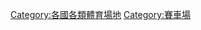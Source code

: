 {{Commonscat|Racing circuits by country}}
{{Categories by country|nocat}}

[[Category:各國各類體育場地|Category:各國各類體育場地]]
[[Category:賽車場|Category:賽車場]]